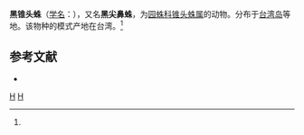 {{Speciesbox
| taxon = Poltys nigrinus
| binomial_authority = (Saito, 1933)<ref name='id13733'>{{cite web| url =http://www.bioinfo.cn/db05/BjdwSpecies.php?action=view&id=13733| title =黑锥头蛛| work =《中国动物物种编目数据库》| publisher =中国科学院微生物研究所| author =中国科学院动物研究所| accessdate =2009-04-28| deadurl =yes| archiveurl =https://web.archive.org/web/20160305002606/http://www.bioinfo.cn/db05/BjdwSpecies.php?action=view&id=13733| archivedate =2016-03-05}}</ref>
}}

'''黑锥头蛛'''（[[学名|学名]]：{{lang|la|''Poltys nigrinus''}}），又名'''黑尖鼻蛛'''，为[[园蛛科|园蛛科]][[锥头蛛属|锥头蛛属]]的动物。分布于[[台湾岛|台湾岛]]等地。该物种的模式产地在台湾。<ref name='id13733'/>

== 参考文献 ==
{{reflist}}
* {{TaiBNET| zh=黑尖鼻蛛 | id=312506 | binomial=Poltys nigrinus | authority=Saito, 1933 | var= | accessdate=2013-01-24}}
{{taxonbar}}
[[Category:_1933年描述的动物|H]]
[[Category:锥头蛛属|H]]